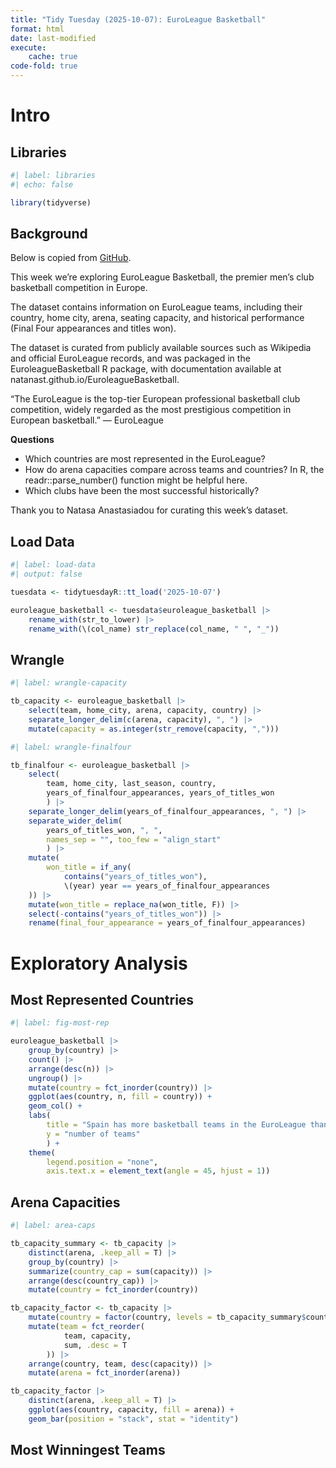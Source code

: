 ```yaml
---
title: "Tidy Tuesday (2025-10-07): EuroLeague Basketball"
format: html
date: last-modified
execute:
    cache: true
code-fold: true
---
```


# Intro

## Libraries

```r
#| label: libraries
#| echo: false

library(tidyverse)
```

## Background

Below is copied from [GitHub](https://github.com/rfordatascience/tidytuesday/blob/main/data/2025/2025-10-07/readme.md).

This week we’re exploring EuroLeague Basketball, the premier men’s club basketball competition in Europe.

The dataset contains information on EuroLeague teams, including their country, home city, arena, seating capacity, and historical performance (Final Four appearances and titles won).

The dataset is curated from publicly available sources such as Wikipedia and official EuroLeague records, and was packaged in the EuroleagueBasketball R package, with documentation available at natanast.github.io/EuroleagueBasketball.

"The EuroLeague is the top-tier European professional basketball club competition, widely regarded as the most prestigious competition in European basketball." — EuroLeague

**Questions**

 - Which countries are most represented in the EuroLeague?
 - How do arena capacities compare across teams and countries? In R, the readr::parse_number() function might be helpful here.
 - Which clubs have been the most successful historically?

Thank you to Natasa Anastasiadou for curating this week's dataset.

## Load Data

```r
#| label: load-data
#| output: false

tuesdata <- tidytuesdayR::tt_load('2025-10-07')

euroleague_basketball <- tuesdata$euroleague_basketball |> 
    rename_with(str_to_lower) |> 
    rename_with(\(col_name) str_replace(col_name, " ", "_"))
```

## Wrangle

```r
#| label: wrangle-capacity

tb_capacity <- euroleague_basketball |>
    select(team, home_city, arena, capacity, country) |> 
    separate_longer_delim(c(arena, capacity), ", ") |> 
    mutate(capacity = as.integer(str_remove(capacity, ",")))
```


```r
#| label: wrangle-finalfour

tb_finalfour <- euroleague_basketball |> 
    select(
        team, home_city, last_season, country, 
        years_of_finalfour_appearances, years_of_titles_won
        ) |> 
    separate_longer_delim(years_of_finalfour_appearances, ", ") |> 
    separate_wider_delim(
        years_of_titles_won, ", ", 
        names_sep = "", too_few = "align_start"
        ) |> 
    mutate(
        won_title = if_any(
            contains("years_of_titles_won"), 
            \(year) year == years_of_finalfour_appearances
    )) |> 
    mutate(won_title = replace_na(won_title, F)) |> 
    select(-contains("years_of_titles_won")) |> 
    rename(final_four_appearance = years_of_finalfour_appearances)
```

# Exploratory Analysis

## Most Represented Countries

```r
#| label: fig-most-rep

euroleague_basketball |> 
    group_by(country) |> 
    count() |> 
    arrange(desc(n)) |> 
    ungroup() |> 
    mutate(country = fct_inorder(country)) |> 
    ggplot(aes(country, n, fill = country)) +
    geom_col() +
    labs(
        title = "Spain has more basketball teams in the EuroLeague than any other country.",
        y = "number of teams"
        ) +
    theme(
        legend.position = "none",
        axis.text.x = element_text(angle = 45, hjust = 1))
```

## Arena Capacities

```r
#| label: area-caps

tb_capacity_summary <- tb_capacity |> 
    distinct(arena, .keep_all = T) |> 
    group_by(country) |> 
    summarize(country_cap = sum(capacity)) |> 
    arrange(desc(country_cap)) |> 
    mutate(country = fct_inorder(country))

tb_capacity_factor <- tb_capacity |> 
    mutate(country = factor(country, levels = tb_capacity_summary$country)) |> 
    mutate(team = fct_reorder(
            team, capacity,
            sum, .desc = T
        )) |> 
    arrange(country, team, desc(capacity)) |> 
    mutate(arena = fct_inorder(arena))

tb_capacity_factor |> 
    distinct(arena, .keep_all = T) |> 
    ggplot(aes(country, capacity, fill = arena)) +
    geom_bar(position = "stack", stat = "identity")
```

## Most Winningest Teams

